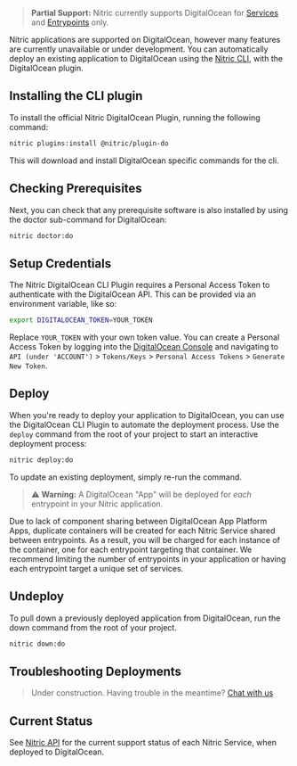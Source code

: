 > **Partial Support:** Nitric currently supports DigitalOcean for [Services](./services) and [Entrypoints](./entrypoints) only.

Nitric applications are supported on DigitalOcean, however many features are currently unavailable or under development. You can automatically deploy an existing application to DigitalOcean using the [Nitric CLI](./nitric-cli), with the DigitalOcean plugin.

## Installing the CLI plugin

To install the official Nitric DigitalOcean Plugin, running the following command:

```bash
nitric plugins:install @nitric/plugin-do
```

This will download and install DigitalOcean specific commands for the cli.

## Checking Prerequisites

Next, you can check that any prerequisite software is also installed by using the doctor sub-command for DigitalOcean:

```bash
nitric doctor:do
```

## Setup Credentials

The Nitric DigitalOcean CLI Plugin requires a Personal Access Token to authenticate with the DigitalOcean API. This can be provided via an environment variable, like so:

```bash
export DIGITALOCEAN_TOKEN=YOUR_TOKEN
```

Replace `YOUR_TOKEN` with your own token value. You can create a Personal Access Token by logging into the <a href="https://cloud.digitalocean.com/" target="_blank">DigitalOcean Console</a> and navigating to `API (under 'ACCOUNT')` > `Tokens/Keys` > `Personal Access Tokens` > `Generate New Token`.

## Deploy

When you're ready to deploy your application to DigitalOcean, you can use the DigitalOcean CLI Plugin to automate the deployment process. Use the `deploy` command from the root of your project to start an interactive deployment process:

```bash
nitric deploy:do
```

To update an existing deployment, simply re-run the command.

> ⚠️ **Warning:** A DigitalOcean "App" will be deployed for _each_ entrypoint in your Nitric application.

Due to lack of component sharing between DigitalOcean App Platform Apps, duplicate containers will be created for each Nitric Service shared between entrypoints. As a result, you will be charged for each instance of the container, one for each entrypoint targeting that container. We recommend limiting the number of entrypoints in your application or having each entrypoint target a unique set of services.

## Undeploy

To pull down a previously deployed application from DigitalOcean, run the down command from the root of your project.

```bash
nitric down:do
```

## Troubleshooting Deployments

> Under construction. Having trouble in the meantime? <a href="https://github.com/nitrictech/membrane/discussions/" target="_blank">Chat with us</a>

## Current Status

See [Nitric API](../concepts/nitric-apis) for the current support status of each Nitric Service, when deployed to DigitalOcean.
